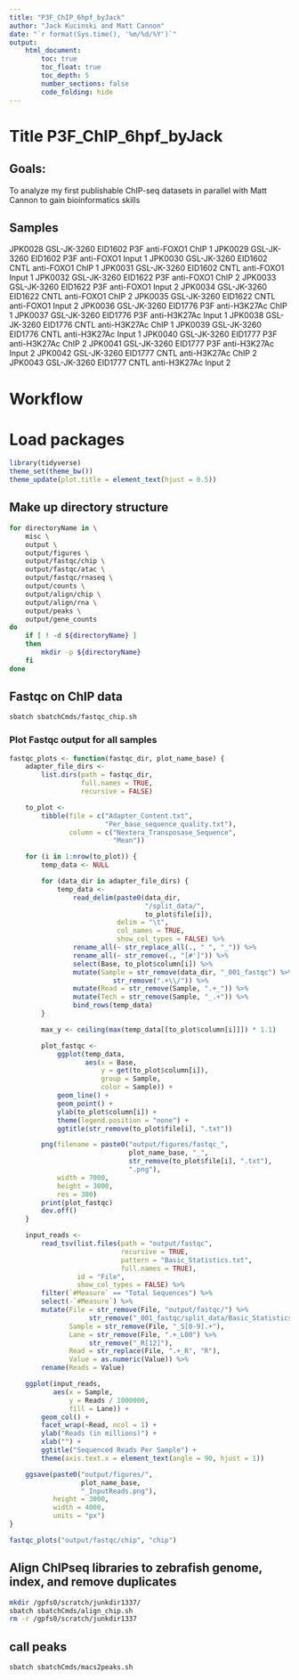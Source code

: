 ```yaml
---
title: "P3F_ChIP_6hpf_byJack"
author: "Jack Kucinski and Matt Cannon"
date: "`r format(Sys.time(), '%m/%d/%Y')`"
output: 
    html_document:
        toc: true
        toc_float: true
        toc_depth: 5
        number_sections: false
        code_folding: hide
---
```


# Title P3F_ChIP_6hpf_byJack

## Goals: 
To analyze my first publishable ChIP-seq datasets in parallel with Matt Cannon to gain bioinformatics skills

## Samples
JPK0028	GSL-JK-3260 EID1602 P3F anti-FOXO1 ChIP 1
JPK0029	GSL-JK-3260 EID1602 P3F anti-FOXO1 Input 1
JPK0030	GSL-JK-3260 EID1602 CNTL anti-FOXO1 ChIP 1
JPK0031	GSL-JK-3260 EID1602 CNTL anti-FOXO1 Input 1
JPK0032	GSL-JK-3260 EID1622 P3F anti-FOXO1 ChIP 2
JPK0033	GSL-JK-3260 EID1622 P3F anti-FOXO1 Input 2
JPK0034	GSL-JK-3260 EID1622 CNTL anti-FOXO1 ChIP 2
JPK0035	GSL-JK-3260 EID1622 CNTL anti-FOXO1 Input 2
JPK0036	GSL-JK-3260 EID1776 P3F anti-H3K27Ac ChIP 1
JPK0037	GSL-JK-3260 EID1776 P3F anti-H3K27Ac Input 1
JPK0038	GSL-JK-3260 EID1776 CNTL anti-H3K27Ac ChIP 1 
JPK0039	GSL-JK-3260 EID1776 CNTL anti-H3K27Ac Input 1 
JPK0040	GSL-JK-3260 EID1777 P3F anti-H3K27Ac ChIP 2
JPK0041	GSL-JK-3260 EID1777 P3F anti-H3K27Ac Input 2 
JPK0042	GSL-JK-3260 EID1777 CNTL anti-H3K27Ac ChIP 2 
JPK0043	GSL-JK-3260 EID1777 CNTL anti-H3K27Ac Input 2 

# Workflow


# Load packages
```r
library(tidyverse)
theme_set(theme_bw())
theme_update(plot.title = element_text(hjust = 0.5))
```

## Make up directory structure
```bash
for directoryName in \
    misc \
    output \
    output/figures \
    output/fastqc/chip \
    output/fastqc/atac \
    output/fastqc/rnaseq \
    output/counts \
    output/align/chip \
    output/align/rna \
    output/peaks \
    output/gene_counts
do
    if [ ! -d ${directoryName} ]
    then
        mkdir -p ${directoryName}
    fi
done
```

## Fastqc on ChIP data
```bash
sbatch sbatchCmds/fastqc_chip.sh
```

### Plot Fastqc output for all samples
```r
fastqc_plots <- function(fastqc_dir, plot_name_base) {
    adapter_file_dirs <-
        list.dirs(path = fastqc_dir,
                  full.names = TRUE,
                  recursive = FALSE)

    to_plot <-
        tibble(file = c("Adapter_Content.txt",
                        "Per_base_sequence_quality.txt"),
               column = c("Nextera_Transposase_Sequence",
                          "Mean"))

    for (i in 1:nrow(to_plot)) {
        temp_data <- NULL

        for (data_dir in adapter_file_dirs) {
            temp_data <-
                read_delim(paste0(data_dir,
                                  "/split_data/",
                                  to_plot$file[i]),
                           delim = "\t",
                           col_names = TRUE,
                           show_col_types = FALSE) %>%
                rename_all(~ str_replace_all(., " ", "_")) %>%
                rename_all(~ str_remove(., "[#']")) %>%
                select(Base, to_plot$column[i]) %>%
                mutate(Sample = str_remove(data_dir, "_001_fastqc") %>%
                          str_remove(".+\\/")) %>%
                mutate(Read = str_remove(Sample, ".+_")) %>%
                mutate(Tech = str_remove(Sample, "_.+")) %>%
                bind_rows(temp_data)
        }

        max_y <- ceiling(max(temp_data[[to_plot$column[i]]]) * 1.1)

        plot_fastqc <-
            ggplot(temp_data,
                   aes(x = Base,
                       y = get(to_plot$column[i]),
                       group = Sample,
                       color = Sample)) +
            geom_line() +
            geom_point() +
            ylab(to_plot$column[i]) +
            theme(legend.position = "none") +
            ggtitle(str_remove(to_plot$file[i], ".txt"))

        png(filename = paste0("output/figures/fastqc_",
                              plot_name_base, "_",
                              str_remove(to_plot$file[i], ".txt"),
                              ".png"),
            width = 7000,
            height = 3000,
            res = 300)
        print(plot_fastqc)
        dev.off()
    }

    input_reads <-
        read_tsv(list.files(path = "output/fastqc",
                            recursive = TRUE,
                            pattern = "Basic_Statistics.txt",
                            full.names = TRUE),
                 id = "File",
                 show_col_types = FALSE) %>%
        filter(`#Measure` == "Total Sequences") %>%
        select(-`#Measure`) %>%
        mutate(File = str_remove(File, "output/fastqc/") %>%
                    str_remove("_001_fastqc/split_data/Basic_Statistics.txt"),
               Sample = str_remove(File, "_S[0-9].+"),
               Lane = str_remove(File, ".+_L00") %>%
                    str_remove("_R[12]"),
               Read = str_replace(File, ".+_R", "R"),
               Value = as.numeric(Value)) %>%
        rename(Reads = Value)

    ggplot(input_reads,
           aes(x = Sample,
               y = Reads / 1000000,
               fill = Lane)) +
        geom_col() +
        facet_wrap(~Read, ncol = 1) +
        ylab("Reads (in millions)") +
        xlab("") +
        ggtitle("Sequenced Reads Per Sample") +
        theme(axis.text.x = element_text(angle = 90, hjust = 1))

    ggsave(paste0("output/figures/",
                  plot_name_base,
                  "_InputReads.png"),
           height = 3000,
           width = 4000,
           units = "px")
}
```

```r
fastqc_plots("output/fastqc/chip", "chip")
```


## Align ChIPseq libraries to zebrafish genome, index, and remove duplicates
```bash
mkdir /gpfs0/scratch/junkdir1337/
sbatch sbatchCmds/align_chip.sh
rm -r /gpfs0/scratch/junkdir1337
```

## call peaks
```bash
sbatch sbatchCmds/macs2peaks.sh
```
